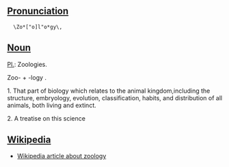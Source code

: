 ==[[Pronunciation]]==

   \Zo*["o]l"o*gy\, 

==[[Noun]]==

[[Pl.]]: Zoologies.

Zoo- + -logy .

1. That part of biology which relates to the animal kingdom,including the structure, embryology, evolution, classification, habits, and distribution of all animals, both living and extinct.

2. A treatise on this science

==[[Wikipedia]]==

*[[w:zoology |  Wikipedia article about zoology]]